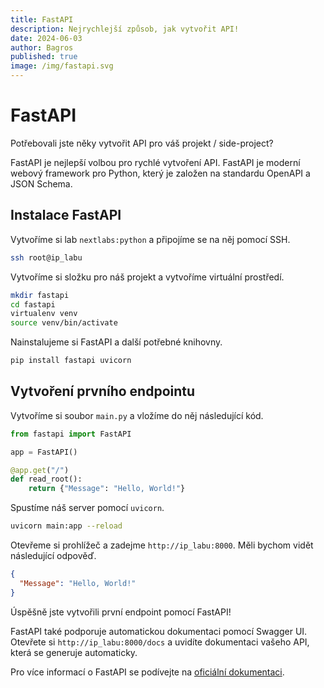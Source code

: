 ```yaml
---
title: FastAPI
description: Nejrychlejší způsob, jak vytvořit API!
date: 2024-06-03
author: Bagros
published: true
image: /img/fastapi.svg
---
```


# FastAPI

Potřebovali jste něky vytvořit API pro váš projekt / side-project?

FastAPI je nejlepší volbou pro rychlé vytvoření API. FastAPI je moderní webový framework pro Python, který je založen na standardu OpenAPI a JSON Schema.

## Instalace FastAPI

Vytvoříme si lab `nextlabs:python` a připojíme se na něj pomocí SSH.

```bash
ssh root@ip_labu
```

Vytvoříme si složku pro náš projekt a vytvoříme virtuální prostředí.

```bash
mkdir fastapi
cd fastapi
virtualenv venv
source venv/bin/activate
```

Nainstalujeme si FastAPI a další potřebné knihovny.

```bash
pip install fastapi uvicorn
```

## Vytvoření prvního endpointu

Vytvoříme si soubor `main.py` a vložíme do něj následující kód.

```python
from fastapi import FastAPI

app = FastAPI()

@app.get("/")
def read_root():
    return {"Message": "Hello, World!"}
```

Spustíme náš server pomocí `uvicorn`.

```bash
uvicorn main:app --reload
```

Otevřeme si prohlížeč a zadejme `http://ip_labu:8000`. Měli bychom vidět následující odpověď.

```json
{
  "Message": "Hello, World!"
}
```

Úspěšně jste vytvořili první endpoint pomocí FastAPI!

FastAPI také podporuje automatickou dokumentaci pomocí Swagger UI. Otevřete si `http://ip_labu:8000/docs` a uvidíte dokumentaci vašeho API, která se generuje automaticky.

Pro více informací o FastAPI se podívejte na <a href="https://fastapi.tiangolo.com/" target="_blank">oficiální dokumentaci</a>.
